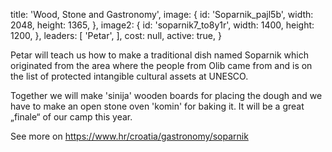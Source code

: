 
  title: 'Wood, Stone and Gastronomy',
  image: {
    id: 'Soparnik_pajl5b',
    width: 2048,
    height: 1365,
  },
  image2: {
    id: 'soparnik7_to8y1r',
    width: 1400,
    height: 1200,
  },
  leaders: [
    'Petar',
  ],
  cost: null,
  active: true,
}

Petar will teach us how to make a traditional dish named Soparnik which originated from the area where the people from Olib came from and is on the list of protected intangible cultural assets at UNESCO.

Together we will make 'sinija' wooden boards for placing the dough and we have to make an open stone oven 'komin' for baking it. It will be a great „finale“ of our camp this year.

See more on https://www.hr/croatia/gastronomy/soparnik




